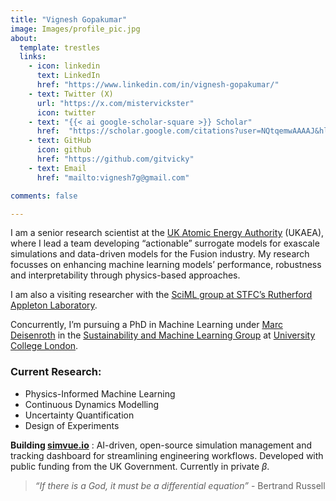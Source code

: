 ```yaml
---
title: "Vignesh Gopakumar"
image: Images/profile_pic.jpg
about:
  template: trestles
  links:
    - icon: linkedin
      text: LinkedIn
      href: "https://www.linkedin.com/in/vignesh-gopakumar/"
    - text: Twitter (X)
      url: "https://x.com/mistervickster"
      icon: twitter
    - text: "{{< ai google-scholar-square >}} Scholar" 
      href:  "https://scholar.google.com/citations?user=NQtqemwAAAAJ&hl=en"
    - text: GitHub
      icon: github
      href: "https://github.com/gitvicky"
    - text: Email
      href: "mailto:vignesh7g@gmail.com"

comments: false

---
```

<!-- ::: {.center}
***Can AI learn to obey physics?***
::: -->

I am a senior research scientist at the [UK Atomic Energy Authority](https://ccfe.ukaea.uk/) (UKAEA), where I lead a team developing "actionable" surrogate models for exascale simulations and data-driven models for the Fusion industry. My research focusses on enhancing machine learning models' performance, robustness and interpretability through physics-based approaches. 

I am also a visiting researcher with the [SciML group at STFC's Rutherford Appleton Laboratory](https://www.scd.stfc.ac.uk/Pages/Scientific-Machine-Learning.aspx). 

Concurrently, I'm pursuing a PhD in Machine Learning under [Marc Deisenroth](https://www.deisenroth.cc/) in the [Sustainability and Machine Learning Group](https://www.sml-group.cc/) at [University College London](https://www.ucl.ac.uk/ai-centre/).

<!-- Current Hot Take: "The world would be so much better if we could just invert these matrices."  -->

### Current Research: 

* Physics-Informed Machine Learning
* Continuous Dynamics Modelling
* Uncertainty Quantification
* Design of Experiments

**Building [simvue.io](https://simvue.io)** : AI-driven, open-source simulation management and tracking dashboard for streamlining engineering workflows. Developed with public funding from the UK Government. Currently in private $\beta$.
<!-- Simvue: The Scientific Data Company -->

> *"If there is a God, it must be a differential equation"* - Bertrand Russell
